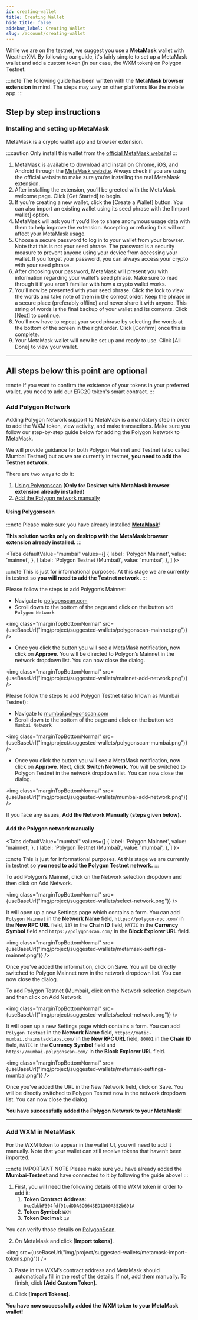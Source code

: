 ```yaml
---
id: creating-wallet
title: Creating Wallet
hide_title: false
sidebar_label: Creating Wallet
slug: /account/creating-wallet
---
```



While we are on the testnet, we suggest you use a **MetaMask** wallet with WeatherXM. By following our guide, it's
fairly simple to set up a MetaMask wallet and add a custom token (in our case, the WXM token) on Polygon Testnet.

:::note
The following guide has been written with the **MetaMask browser extension** in mind.
The steps may vary on other platforms like the mobile app.
:::

## Step by step instructions


### Installing and setting up MetaMask

MetaMask is a crypto wallet app and browser extension.

:::caution
Only install this wallet from the [official MetaMask website](https://metamask.io/download/)!
:::

1. MetaMask is available to download and install on Chrome, iOS, and Android through the [MetaMask website](https://metamask.io/download/).
Always check if you are using the official website to make sure you’re installing the real MetaMask extension.
1. After installing the extension, you’ll be greeted with the MetaMask welcome page. Click [Get Started] to begin.
1. If you’re creating a new wallet, click the [Create a Wallet] button. You can also import an existing wallet using its seed phrase with the [Import wallet] option.
1. MetaMask will ask you if you’d like to share anonymous usage data with them to help improve the extension. Accepting or refusing this will not affect your MetaMask usage.
1. Choose a secure password to log in to your wallet from your browser. Note that this is not your seed phrase. The password is a security measure to prevent anyone using your device from accessing your wallet.
  If you forget your password, you can always access your crypto with your seed phrase.
1. After choosing your password, MetaMask will present you with information regarding your wallet’s seed phrase. Make sure to read through it if you aren’t familiar with how a crypto wallet works.
1. You’ll now be presented with your seed phrase. Click the lock to view the words and take note of them in the correct order. Keep the phrase in a secure place (preferably offline) and never share it with anyone.
  This string of words is the final backup of your wallet and its contents. Click [Next] to continue.
1. You’ll now have to repeat your seed phrase by selecting the words at the bottom of the screen in the right order. Click [Confirm] once this is complete.
1. Your MetaMask wallet will now be set up and ready to use. Click [All Done] to view your wallet.

<hr/>

## All steps below this point are optional

:::note
If you want to confirm the existence of your tokens in your preferred wallet, you need to add our ERC20 token's smart contract.
:::

### Add Polygon Network

Adding Polygon Network support to MetaMask is a mandatory step in order to add the WXM token, view activity, and make transactions.
Make sure you follow our step-by-step guide below for adding the Polygon Network to MetaMask.

We will provide guidance for both Polygon Mainnet and Testnet (also called Mumbai Testnet) but
as we are currently in testnet, **you need to add the Testnet network.**

There are two ways to do it:

1. [Using Polygonscan](/account/creating-wallet#using-polygonscan) **(Only for Desktop with MetaMask browser extension already installed)**
1. [Add the Polygon network manually](/account/creating-wallet#add-the-polygon-network-manually)

#### Using Polygonscan

:::note
Please make sure you have already installed **[MetaMask](https://metamask.io/)**!

**This solution works only on desktop with the MetaMask browser extension already installed.**
:::

<Tabs
  defaultValue="mumbai"
  values={[
    { label: 'Polygon Mainnet', value: 'mainnet', },
    { label: 'Polygon Testnet (Mumbai)', value: 'mumbai', },
  ]
}>

<TabItem value="mainnet">

:::note
This is just for informational purposes. At this stage we are currently in testnet so **you will need to add the Testnet network.**
:::

Please follow the steps to add Polygon’s Mainnet:

- Navigate to [polygonscan.com](https://polygonscan.com/)
- Scroll down to the bottom of the page and click on the button `Add Polygon Network`

<img class="marginTopBottomNormal" src={useBaseUrl("img/project/suggested-wallets/polygonscan-mainnet.png")} />

- Once you click the button you will see a MetaMask notification, now click on **Approve**.
You will be directed to Polygon’s Mainnet in the network dropdown list. You can now close the dialog.

<img class="marginTopBottomNormal" src={useBaseUrl("img/project/suggested-wallets/mainnet-add-network.png")} />

</TabItem>

<TabItem value="mumbai">

Please follow the steps to add Polygon Testnet (also known as Mumbai Testnet):

- Navigate to [mumbai.polygonscan.com](https://mumbai.polygonscan.com/)
- Scroll down to the bottom of the page and click on the button `Add Mumbai Network`

<img class="marginTopBottomNormal" src={useBaseUrl("img/project/suggested-wallets/polygonscan-mumbai.png")} />

- Once you click the button you will see a MetaMask notification, now click on **Approve**.
Next, click **Switch Network**.
You will be switched to Polygon Testnet in the network dropdown list. You can now close the dialog.

<img class="marginTopBottomNormal" src={useBaseUrl("img/project/suggested-wallets/mumbai-add-network.png")} />

</TabItem>

</Tabs>

If you face any issues, **Add the Network Manually (steps given below).**

#### Add the Polygon network manually

<Tabs
  defaultValue="mumbai"
  values={[
    { label: 'Polygon Mainnet', value: 'mainnet', },
    { label: 'Polygon Testnet (Mumbai)', value: 'mumbai', },
  ]
}>

<TabItem value="mainnet">

:::note
This is just for informational purposes. At this stage we are currently in testnet so **you need to add the Polygon Testnet network.**
:::

To add Polygon’s Mainnet, click on the Network selection dropdown and then click on Add Network.

<img class="marginTopBottomNormal" src={useBaseUrl("img/project/suggested-wallets/select-network.png")} />

It will open up a new Settings page which contains a form. You can add `Polygon Mainnet` in the **Network Name** field, `https://polygon-rpc.com/` in the **New RPC URL** field, `137` in the **Chain ID** field, `MATIC` in the **Currency Symbol** field and `https://polygonscan.com/` in the **Block Explorer URL** field.

<img class="marginTopBottomNormal" src={useBaseUrl("img/project/suggested-wallets/metamask-settings-mainnet.png")} />

Once you’ve added the information, click on Save. You will be directly switched to Polygon Mainnet now in the network dropdown list. You can now close the dialog.
</TabItem>

<TabItem value="mumbai">

To add Polygon Testnet (Mumbai), click on the Network selection dropdown and then click on Add Network.

<img class="marginTopBottomNormal" src={useBaseUrl("img/project/suggested-wallets/select-network.png")} />

It will open up a new Settings page which contains a form. You can add `Polygon Testnet` in the **Network Name** field, `https://matic-mumbai.chainstacklabs.com/` in the **New RPC URL** field, `80001` in the **Chain ID** field, `MATIC` in the **Currency Symbol** field and `https://mumbai.polygonscan.com/` in the **Block Explorer URL** field.

<img class="marginTopBottomNormal" src={useBaseUrl("img/project/suggested-wallets/metamask-settings-mumbai.png")} />

Once you’ve added the URL in the New Network field, click on Save. You will be directly switched to Polygon Testnet now in the network dropdown list. You can now close the dialog.
</TabItem>
</Tabs>

**You have successfully added the Polygon Network to your MetaMask!**

<hr/>

### Add WXM in MetaMask

For the WXM token to appear in the wallet UI, you will need to add it manually.
Note that your wallet can still receive tokens that haven’t been imported.

:::note IMPORTANT NOTE
Please make sure you have already added the **Mumbai-Testnet** and have connected to it by following the guide above!
:::

1. First, you will need the following details of the WXM token in order to add it:
    1. **Token Contract Address:** ``0xeCbbbF304fdf91cdDDA6C6643ED1300A552b691A``
    1. **Token Symbol:** ``WXM``
    1. **Token Decimal:** ``18``

You can verify those details on [PolygonScan](https://mumbai.polygonscan.com/token/0xecbbbf304fdf91cddda6c6643ed1300a552b691a).

2. On MetaMask and click **[Import tokens]**.

<img src={useBaseUrl("img/project/suggested-wallets/metamask-import-tokens.png")} />

3. Paste in the WXM’s contract address and MetaMask should automatically fill in the rest of the details. If not, add them manually. To finish, click **[Add Custom Token]**.

4. Click **[Import Tokens]**.

**You have now successfully added the WXM token to your MetaMask wallet!**
